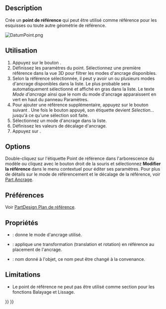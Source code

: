 <languages/>

{{Docnav/fr
|[[PartDesign_Line/fr|Ligne de référence]]
|[[PartDesign_CoordinateSystem/fr|Système de coordonnées]]
|[[PartDesign_Workbench/fr|Atelier PartDesign]]
|IconL=PartDesign_Line.svg‎
|IconR=PartDesign_CoordinateSystem.svg
|IconC=Workbench_PartDesign.svg
}}

{{VeryImportantMessage|This tool is not available in {{VersionPlus|1.1}}. Use [[Part_DatumPoint|Part DatumPoint]] instead.}}

{{GuiCommand/fr
|Name=PartDesign Point
|Name/fr=PartDesign Point de référence
|MenuLocation=PartDesign → Créer une référence → Point de référence
|Workbenches=[[PartDesign_Workbench/fr|PartDesign]]
|Version=0.17
|SeeAlso=[[PartDesign_Line/fr|PartDesign Droite de référence]], [[PartDesign_Plane/fr|PartDesign Plan de référence]]
}}

==Description==

Crée un '''point de référence''' qui peut être utilisé comme référence pour les esquisses ou toute autre géométrie de référence.

[[File:DatumPoint.png]]
{{Caption|Un point de référence attaché à une sphère avec un décalage d'ancrage de {{Value|2}} dans la direction Z.}}

<span id="Usage"></span>
==Utilisation==

# Appuyez sur le bouton {{Button|[[Image:PartDesign_Point.svg|24px]] '''Point de référence'''}} .
# Définissez les paramètres du point. Sélectionnez une première référence dans la vue 3D pour filtrer les modes d'ancrage disponibles.
# Selon la référence sélectionnée, il peut y avoir un ou plusieurs modes d'ancrage disponibles dans la liste. Le plus probable sera automatiquement sélectionné et affiché en gras dans la liste. Le texte ''Mode d'ancrage'' ainsi que le nom du mode d'ancrage apparaissent en vert en haut du panneau Paramètres.
# Pour ajouter une référence supplémentaire, appuyez sur le bouton suivant {{Button|Référence}}. Une fois le bouton appuyé, son étiquette devient ''Sélection...'' jusqu'à ce qu'une sélection soit faite.
# Sélectionnez un mode d'ancrage dans la liste.
# Définissez les valeurs de décalage d'ancrage.
# Appuyez sur {{KEY|OK}}.

==Options==

Double-cliquez sur l'étiquette Point de référence dans l'arborescence du modèle ou cliquez avec le bouton droit de la souris et sélectionnez '''Modifier la référence''' dans le menu contextuel pour éditer ses paramètres. Pour plus de détails sur le mode de référencement et le décalage de la référence, voir [[Part_EditAttachment/fr|Part Ancrage]].

<span id="Preferences"></span>
==Préférences==

Voir [[PartDesign_Plane/fr#Préférences|PartDesign Plan de référence]].

<span id="Properties"></span>
==Propriétés==

* {{PropertyData|MapMode}}: donne le mode d'ancrage utilisé.
* {{PropertyData|Attachment Offset}}: applique une transformation (translation et rotation) en référence au placement de l'ancrage.
* {{PropertyData|Label}}: nom donné à l'objet, ce nom peut être changé à la convenance.

==Limitations==

* Le point de référence ne peut pas être utilisé comme section pour les fonctions Balayage et Lissage.


{{Docnav/fr
|[[PartDesign_Line/fr|Ligne de référence]]
|[[PartDesign_CoordinateSystem/fr|Système de coordonnées]]
|[[PartDesign_Workbench/fr|Atelier PartDesign]]
|IconL=PartDesign_Line.svg‎
|IconR=PartDesign_CoordinateSystem.svg
|IconC=Workbench_PartDesign.svg
}}

{{PartDesign Tools navi{{#translation:}}}}
{{Userdocnavi{{#translation:}}}}